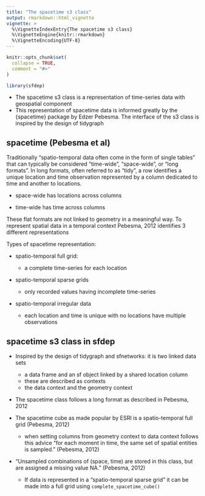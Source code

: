 ```yaml
---
title: "The spacetime s3 class"
output: rmarkdown::html_vignette
vignette: >
  %\VignetteIndexEntry{The spacetime s3 class}
  %\VignetteEngine{knitr::rmarkdown}
  %\VignetteEncoding{UTF-8}
---
```


```r
knitr::opts_chunk$set(
  collapse = TRUE,
  comment = "#>"
)
```

```r
library(sfdep)
```

-   The spacetime s3 class is a representation of time-series data with geospatial component
-   This representation of spacetime data is informed greatly by the {spacetime} package by Edzer Pebesma. The interface of the s3 class is inspired by the design of tidygraph

## spacetime (Pebesma et al)

Traditionally "spatio-temporal data often come in the form of single tables" that can typically be considered "time-wide", "space-wide", or "long formats". In long formats, often referred to as "tidy", a row identifies a unique location and time observation represented by a column dedicated to time and another to locations.

-   space-wide has locations across columns

-   time-wide has time across columns

These flat formats are not linked to geometry in a meaningful way. To represent spatial data in a temporal context Pebesma, 2012 identifies 3 different representations

Types of spacetime representation:

-   spatio-temporal full grid:

    -   a complete time-series for each location

-   spatio-temporal sparse grids

    -   only recorded values having incomplete time-series

-   spatio-temporal irregular data

    -   each location and time is unique with no locations have multiple observations

## spacetime s3 class in sfdep

-   Inspired by the design of tidygraph and sfnetworks: it is two linked data sets

    -   a data frame and an sf object linked by a shared location column
    -   these are described as contexts
    -   the data context and the geometry context

-   The spacetime class follows a long format as described in Pebesma, 2012

-   The spacetime cube as made popular by ESRI is a spatio-temporal full grid (Pebesma, 2012)

    -   when setting columns from geometry context to data context follows this advice "for each moment in time, the same set of spatial entities is sampled." (Pebesma, 2012)

-   "Unsampled combinations of (space, time) are stored in this class, but are assigned a missing value NA." (Pebesma, 2012)

    -   If data is represented in a "spatio-temporal sparse grid" it can be made into a full grid using `complete_spacetime_cube()`
